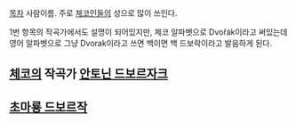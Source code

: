 [[목차]]
사람이름. 주로 [[체코]]인들의 성으로 많이 쓰인다.

1번 항목의 작곡가에서도 설명이 되어있지만, 체코 알파벳으로 Dvořák이라고 써있는데 영어 알파벳으로 그냥 Dvorak이라고 쓰면 백이면 백 드보락이라고 발음하게 된다. 
== [[체코]]의 작곡가 [[안토닌 드보르자크]] ==
== [[초마룡 드보르작]] ==
